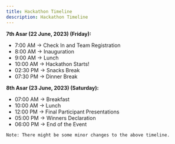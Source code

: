 ```yaml
---
title: Hackathon Timeline
description: Hackathon Timeline
---
```


**7th Asar (22 June, 2023) (Friday):**

- 7:00 AM -> Check In and Team Registration
- 8:00 AM -> Inauguration
- 9:00 AM -> Lunch
- 10:00 AM -> Hackathon Starts!
- 02:30 PM -> Snacks Break
- 07:30 PM -> Dinner Break

**8th Asar (23 June, 2023) (Saturday):**

- 07:00 AM -> Breakfast
- 10:00 AM -> Lunch
- 12:00 PM -> Final Participant Presentations
- 05:00 PM -> Winners Declaration
- 06:00 PM -> End of the Event

`Note: There might be some minor changes to the above timeline.`
